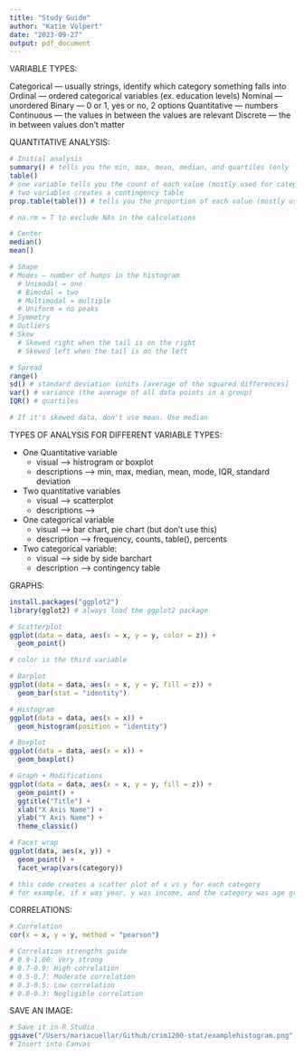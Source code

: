 ```yaml
---
title: "Study Guide"
author: "Katie Volpert"
date: "2023-09-27"
output: pdf_document
---
```


VARIABLE TYPES:

Categorical — usually strings, identify which category something falls into 
  Ordinal — ordered categorical variables (ex. education levels)
  Nominal — unordered
  Binary — 0 or 1, yes or no, 2 options
Quantitative — numbers
  Continuous — the values in between the values are relevant
  Discrete — the in between values don't matter

QUANTITATIVE ANALYSIS:

```r

# Initial analysis
summary() # tells you the min, max, mean, median, and quartiles (only for quantitative)
table() 
# one variable tells you the count of each value (mostly used for categorical)
# two variables creates a contingency table 
prop.table(table()) # tells you the proportion of each value (mostly used for categorical)

# na.rm = T to exclude NAs in the calculations

# Center
median()
mean()

# Shape
# Modes — number of humps in the histogram
  # Unimodal = one
  # Bimodal = two 
  # Multimodal = multiple
  # Uniform = no peaks
# Symmetry
# Outliers
# Skew
  # Skewed right when the tail is on the right
  # Skewed left when the tail is on the left

# Spread
range()
sd() # standard deviation (units [average of the squared differences] from the mean)
var() # variance (the average of all data points in a group)
IQR() # quartiles

# If it's skewed data, don't use mean. Use median

```

TYPES OF ANALYSIS FOR DIFFERENT VARIABLE TYPES:

- One Quantitative variable
    - visual —> histrogram or boxplot
    - descriptions —> min, max, median, mean, mode, IQR, standard deviation
- Two quantitative variables
    - visual ——> scatterplot
    - descriptions —>
- One categorical variable
    - visual —> bar chart, pie chart (but don't use this)
    - description —> frequency, counts, table(), percents
- Two categorical variable:
    - visual —> side by side barchart
    - description —> contingency table

GRAPHS:

```r

install.packages("ggplot2")
library(gglot2) # always load the ggplot2 package

# Scatterplot
ggplot(data = data, aes(x = x, y = y, color = z)) +
  geom_point()

# color is the third variable

# Barplot
ggplot(data = data, aes(x = x, y = y, fill = z)) +
  geom_bar(stat = "identity")

# Histogram
ggplot(data = data, aes(x = x)) +
  geom_histogram(position = "identity")

# Boxplot
ggplot(data = data, aes(x = x)) +
  geom_boxplot()

# Graph + Modifications
ggplot(data = data, aes(x = x, y = y, fill = z)) +
  geom_point() +
  ggtitle("Title") +
  xlab("X Axis Name") +
  ylab("Y Axis Name") + 
  theme_classic()

# Facet_wrap
ggplot(data, aes(x, y)) + 
  geom_point() + 
  facet_wrap(vars(category))

# this code creates a scatter plot of x vs y for each category
# for example, if x was year, y was income, and the category was age group, this code would generate one plot for each age group

```

CORRELATIONS:

```r

# Correlation
cor(x = x, y = y, method = "pearson")

# Correlation strengths guide
# 0.9-1.00: Very strong
# 0.7-0.9: High correlation
# 0.5-0.7: Moderate correlation
# 0.3-0.5: Low correlation
# 0.0-0.3: Negligible correlation

```

SAVE AN IMAGE:

```r

# Save it in R Studio
ggsave("/Users/mariacuellar/Github/crim1200-stat/examplehistogram.png")
# Insert into Canvas

```



